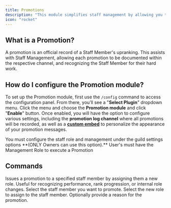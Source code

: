 ```yaml
---
title: Promotions
description: "This module simplifies staff management by allowing you to reward your Hard-Working Staff"
icon: "rocket"
---
```

## What is a Promotion?
A promotion is an official record of a Staff Member's upranking. This assists with Staff Management, allowing each promotion to be documented within the respective channel, and recognizing the Staff Member for their hard work. 

## How do I configure the Promotion module?
To set up the Promotion module, first use the `/config` command to access the configuration panel. From there, you’ll see a "**Select Plugin**" dropdown menu. Click the menu and choose the **Promotion module** and click "**Enable**" button. Once enabled, you will have the option to configure various settings, including the **promotion log channel** where all promotions will be recorded, as well as a **[custom embed](/miscellaneous/variables#infraction-variables)** to personalize the appearance of your promotion messages.

<Note>
You must configure the staff role and management under the guild settings options **(ONLY Owners can use this option).**
</Note>

<Warning>
User's must have the Management Role to execute a Promotion
</Warning>

## Commands
<CardGroup cols={1}>
<Card title="Promote" icon="square-1">
  Issues a promotion to a specified staff member by assigning them a new role. Useful for recognizing performance, rank progression, or internal role changes.

  <Card title="Command Parameters">
    <ResponseField name="user" type="user" required>
      Select the staff member you want to promote.
    </ResponseField>
    <ResponseField name="new_role" type="role" required>
      Select the new role to assign to the staff member.
    </ResponseField>
    <ResponseField name="reason" type="string">
      Optionally provide a reason for the promotion.
    </ResponseField>
  </Card>
</Card>


</CardGroup>
